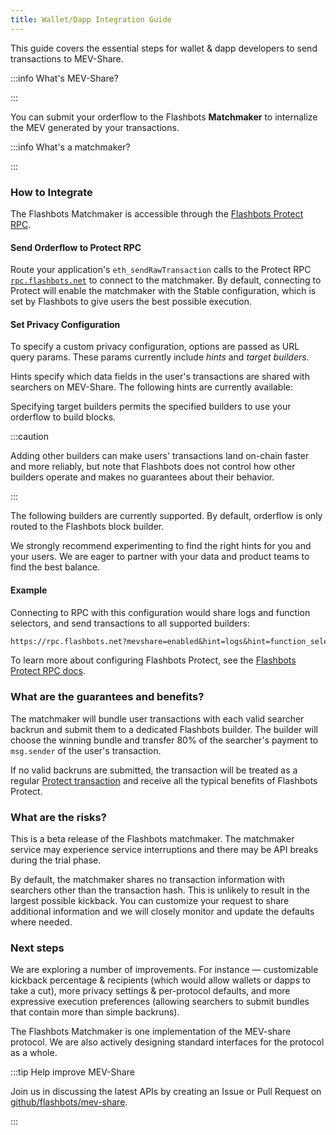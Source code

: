 ```yaml
---
title: Wallet/Dapp Integration Guide
---
```



This guide covers the essential steps for wallet & dapp developers to send transactions to MEV-Share.

:::info What's MEV-Share?

<WhatsMevShare />

:::

You can submit your orderflow to the Flashbots **Matchmaker** to internalize the MEV generated by your transactions.

:::info What's a matchmaker?

<WhatsaMatchmaker />

:::

### How to Integrate

The Flashbots Matchmaker is accessible through the [Flashbots Protect RPC](/flashbots-protect/rpc/mev-share#protect-rpc-reference).

#### Send Orderflow to Protect RPC

Route your application's `eth_sendRawTransaction` calls to the Protect RPC [`rpc.flashbots.net`](https://rpc.flashbots.net/) to connect to the matchmaker. By default, connecting to Protect will enable the matchmaker with the Stable configuration, which is set by Flashbots to give users the best possible execution.

#### Set Privacy Configuration

To specify a custom privacy configuration, options are passed as URL query params. These params currently include _hints_ and _target builders_. 

Hints specify which data fields in the user's transactions are shared with searchers on MEV-Share. The following hints are currently available:

<Hints />

Specifying target builders permits the specified builders to use your orderflow to build blocks.

:::caution

Adding other builders can make users' transactions land on-chain faster and more reliably, but note that Flashbots does not control how other builders operate and makes no guarantees about their behavior.

:::

The following builders are currently supported. By default, orderflow is only routed to the Flashbots block builder.

<TargetBuilders />

We strongly recommend experimenting to find the right hints for you and your users. We are eager to partner with your data and product teams to find the best balance.

#### Example

Connecting to RPC with this configuration would share logs and function selectors, and send transactions to all supported builders:

```txt
https://rpc.flashbots.net?mevshare=enabled&hint=logs&hint=function_selector&targetBuilder=all
```

To learn more about configuring Flashbots Protect, see the [Flashbots Protect RPC docs](/flashbots-protect/rpc/mev-share#protect-rpc-reference).

### What are the guarantees and benefits?

The matchmaker will bundle user transactions with each valid searcher backrun and submit them to a dedicated Flashbots builder. The builder will choose the winning bundle and transfer 80% of the searcher's payment to `msg.sender` of the user's transaction.

If no valid backruns are submitted, the transaction will be treated as a regular [Protect transaction](https://docs.flashbots.net/flashbots-protect/rpc/quick-start) and receive all the typical benefits of Flashbots Protect.

### What are the risks?

This is a beta release of the Flashbots matchmaker. The matchmaker service may experience service interruptions and there may be API breaks during the trial phase.

By default, the matchmaker shares no transaction information with searchers other than the transaction hash. This is unlikely to result in the largest possible kickback. You can customize your request to share additional information and we will closely monitor and update the defaults where needed.

### Next steps

We are exploring a number of improvements. For instance — customizable kickback percentage & recipients (which would allow wallets or dapps to take a cut), more privacy settings & per-protocol defaults, and more expressive execution preferences (allowing searchers to submit bundles that contain more than simple backruns).

The Flashbots Matchmaker is one implementation of the MEV-share protocol. We are also actively designing standard interfaces for the protocol as a whole.

:::tip Help improve MEV-Share

Join us in discussing the latest APIs by creating an Issue or Pull Request on [github/flashbots/mev-share](https://github.com/flashbots/mev-share).

:::
